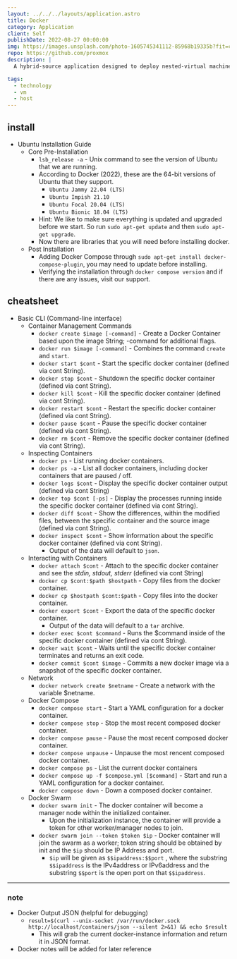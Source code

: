 ```yaml
---
layout: ../../../layouts/application.astro
title: Docker
category: Application
client: Self
publishDate: 2022-08-27 00:00:00
img: https://images.unsplash.com/photo-1605745341112-85968b19335b?fit=crop&w=1400&h=700&q=75
repo: https://github.com/proxmox
description: |
  A hybrid-source application designed to deploy nested-virtual machines that are containerized applications.

tags:
  - technology
  - vm
  - host
---
```


## install

- Ubuntu Installation Guide
  - Core Pre-Installation
    - `lsb_release -a` - Unix command to see the version of Ubuntu that we are running.
    - According to Docker (2022), these are the 64-bit versions of Ubuntu that they support.
      - `Ubuntu Jammy 22.04 (LTS)`
      - `Ubuntu Impish 21.10`
      - `Ubuntu Focal 20.04 (LTS)`
      - `Ubuntu Bionic 18.04 (LTS)`
    - Hint: We like to make sure everything is updated and upgraded before we start. So run `sudo apt-get update` and then `sudo apt-get upgrade`.
    - Now there are libraries that you will need before installing docker.
  - Post Installation
    - Adding Docker Compose through `sudo apt-get install docker-compose-plugin`, you may need to update before installing.
    - Verifying the installation through `docker compose version` and if there are any issues, visit our support. 

## cheatsheet

- Basic CLI (Command-line interface)
  - Container Management Commands
    - `docker create $image [-command]` - Create a Docker Container based upon the image String; -command for additional flags.
    - `docker run $image [-command]` - Combines the command `create` and `start`.
    - `docker start $cont` - Start the specific docker container (defined via cont String).
    - `docker stop $cont` - Shutdown the specific docker container (defined via cont String).
    - `docker kill $cont` - Kill the specific docker container (defined via cont String).
    - `docker restart $cont` - Restart the specific docker container (defined via cont String).
    - `docker pause $cont` - Pause the specific docker container (defined via cont String).
    - `docker rm $cont` - Remove the specific docker container (defined via cont String).
  - Inspecting Containers
    - `docker ps` - List running docker containers.
    - `docker ps -a` - List all docker containers, including docker containers that are paused / off.
    - `docker logs $cont` - Display the specific docker container output (defined via cont String)
    - `docker top $cont [-ps]` - Display the processes running inside the specific docker container (defined via cont String).
    - `docker diff $cont` - Show the differences, within the modified files, between the specific container and the source image (defined via cont String).
    - `docker inspect $cont` - Show information about the specific docker container (defined via cont String).
      - Output of the data will default to `json`.
  - Interacting with Containers
    - `docker attach $cont` - Attach to the specific docker container and see the *stdin, stdout, stderr* (defined via cont String)
    - `docker cp $cont:$path $hostpath` - Copy files from the docker container.
    - `docker cp $hostpath $cont:$path` - Copy files into the docker container.  
    - `docker export $cont` - Export the data of the specific docker container.
      - Output of the data will default to a `tar` archive.
    - `docker exec $cont $command` - Runs the $command inside of the specific docker container (defined via cont String).
    - `docker wait $cont` - Waits until the specific docker container terminates and returns an exit code.
    - `docker commit $cont $image` - Commits a new docker image via a snapshot of the specific docker container.
  - Network
    - `docker network create $netname` - Create a network with the variable $netname.
  - Docker Compose
    - `docker compose start` - Start a YAML configuration for a docker container.
    - `docker compose stop` - Stop the most recent composed docker container.
    - `docker compose pause` - Pause the most recent composed docker container.
    - `docker compose unpause` - Unpause the most rencent composed docker container.
    - `docker compose ps` - List the current docker containers
    - `docker compose up -f $compose.yml [$command]` - Start and run a YAML configuration for a docker container. 
    - `docker compose down` - Down a composed docker container.
  - Docker Swarm
    - `docker swarm init` - The docker container will become a manager node within the initialized container.
      - Upon the initialization instance, the container will provide a token for other worker/manager nodes to join.
    - `docker swarm join --token $token $ip` - Docker container will join the swarm as a worker; token string should be obtained by init and the `$ip` should be IP Address and port.
      - `$ip` will be given as `$$ipaddress:$$port` , where the substring `$$ipaddress` is the IPv4address or IPv6address and the substring `$$port` is the open port on that `$$ipaddress`.

***

### note

- Docker Output JSON (helpful for debugging)
  - `result=$(curl --unix-socket /var/run/docker.sock http://localhost/containers/json --silent 2>&1) && echo $result`
    - This will grab the current docker-instance information and return it in JSON format.
- Docker notes will be added for later reference
